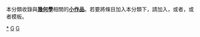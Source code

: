 {{Catnav|頁面分類|自然科学|数学|几何学}}
{{hiddencat}}
本分類收錄與'''[[幾何學|幾何學]]'''相關的'''[[Wikipedia:小作品|小作品]]'''。若要將條目加入本分類下，請加入'''{{tl|Geometry-stub}}'''，或者'''{{tl|幾何學小作品}}'''，或者'''{{tl|幾何小作品}}'''模板。

[[Category:几何学|*]]
[[Category:數學小作品|G]]
[[Category:小作品類別|G]]
